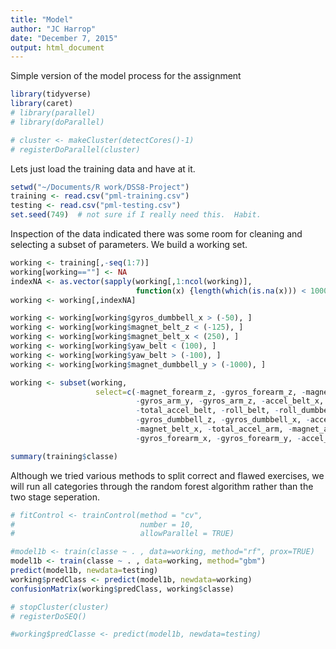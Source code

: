 ```yaml
---
title: "Model"
author: "JC Harrop"
date: "December 7, 2015"
output: html_document
---
```


Simple version of the model process for the assignment
```r
library(tidyverse)
library(caret)
# library(parallel)
# library(doParallel)

# cluster <- makeCluster(detectCores()-1)
# registerDoParallel(cluster)
```

Lets just load the training data and have at it.  

```r
setwd("~/Documents/R work/DSS8-Project")
training <- read.csv("pml-training.csv")
testing <- read.csv("pml-testing.csv")
set.seed(749)  # not sure if I really need this.  Habit.
```

Inspection of the data indicated there was some room for cleaning and selecting a subset 
of parameters.  We build a working set.

```r
working <- training[,-seq(1:7)]
working[working==""] <- NA
indexNA <- as.vector(sapply(working[,1:ncol(working)],
                            function(x) {length(which(is.na(x))) < 1000}))
working <- working[,indexNA]

working <- working[working$gyros_dumbbell_x > (-50), ]
working <- working[working$magnet_belt_z < (-125), ]
working <- working[working$magnet_belt_x < (250), ]
working <- working[working$yaw_belt < (100), ]
working <- working[working$yaw_belt > (-100), ]
working <- working[working$magnet_dumbbell_y > (-1000), ]

working <- subset(working, 
                   select=c(-magnet_forearm_z, -gyros_forearm_z, -magnet_arm_x, 
                            -gyros_arm_y, -gyros_arm_z, -accel_belt_x, -gyros_belt_y, 
                            -total_accel_belt, -roll_belt, -roll_dumbbell,
                            -gyros_dumbbell_z, -gyros_dumbbell_x, -accel_belt_y, 
                            -magnet_belt_x, -total_accel_arm, -magnet_arm_y, 
                            -gyros_forearm_x, -gyros_forearm_y, -accel_forearm_x))

summary(training$classe)
```

Although we tried various methods to split correct and flawed exercises, we will run
all categories through the random forest algorithm rather than the two stage seperation.

```r
# fitControl <- trainControl(method = "cv",
#                            number = 10,
#                            allowParallel = TRUE)

#model1b <- train(classe ~ . , data=working, method="rf", prox=TRUE)
model1b <- train(classe ~ . , data=working, method="gbm")
predict(model1b, newdata=testing)
working$predClass <- predict(model1b, newdata=working)
confusionMatrix(working$predClass, working$classe)

# stopCluster(cluster)
# registerDoSEQ()
```

```r
#working$predClasse <- predict(model1b, newdata=testing)
```

